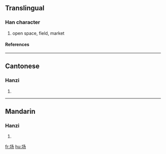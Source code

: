 {{see|場}}

==Translingual==
===Han character===
{{Han char|rn=32|rad=土|as=03|sn=6|four=|canj=土弓尸竹 (GNSH)}}
# open space, field, market
====References====
{{Han ref|kx=0224.181|hdz=10421.010|uh=573A|ud=22330}}
----
==Cantonese==
===Hanzi===
{{yue-hanzi|jyut=|y=cheung4}}
# {{defn|Cantonese}}
----
==Mandarin==
===Hanzi===
{{cmn-hanzi|tra=場|pin=[[cháng]] (chang2)|wg=ch'ang<sup>2</sup>}}
# {{defn|Mandarin}}

[[fr:场]]
[[hu:场]]